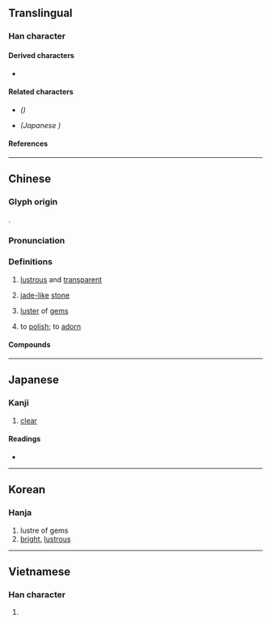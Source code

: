 {{also|莹}}
{{character info}}
{{character info|0xf9ae}}
==Translingual==
{{Han simplified forms|瑩|𭸼|莹|ex=y}}

===Han character===
{{Han char|rn=96|rad=玉|as=10|sn=15|four=99103|canj=FFBMI|ids=⿱𤇾玉}}

====Derived characters====
* {{l|mul|[[𠐓]], [[𡃅]], [[𪦯]], [[瀅]]([[滢]]), [[𨽓]], [[𤑚]], [[㼆]]([[𬎆]]), [[𥗏]], [[𬘌]], [[𨯗]]}}

====Related characters====
* {{l|mul|[[莹]]}} ''({{w|Simplified Chinese}})''
* {{l|mul|[[𭸼]]}} ''(Japanese {{w|extended shinjitai}})''

====References====
{{Han ref|kx=0739.080|dkj=21155|dj=1149.130|hdz=21132.150|uh=7469}}

----

==Chinese==
{{zh-forms|s=莹}}

===Glyph origin===
{{Han etym}}
{{Han compound|熒|玉|ls=psc|c1=p|c2=s|t2=jade|abb1=y}}.

===Pronunciation===
{{zh-pron
|m=yíng
|m-s=
|c=jing4
|c-t=
|g=
|h=pfs=
|j=
|mb=
|md=
|mn=qz,tw,xm,zz:êng
|mn-t=
|w=
|x=
|mc=y
|oc=y
|cat=n,v
}}

===Definitions===
{{zh-hanzi}}

# [[lustrous]] and [[transparent]]
# {{lb|zh|literary}} [[jade]][[-like]] [[stone]]
# {{lb|zh|literary}} [[luster]] of [[gem]]s
# {{lb|zh|literary}} to [[polish]]; to [[adorn]]

====Compounds====
{{zh-der|晶瑩|晶瑩剔透|澄瑩|瑩光|瑩嫇|瑩潤|瑩澤|瑩鎧|瑩鏡|瑩魄|白瑩瑩|藻瑩}}

----

==Japanese==

===Kanji===
{{ja-kanji|grade=|rs=玉10}}

# [[clear]]

====Readings====
* {{ja-readings|on=えい|kun=あきらか,みがく,しぼむ|nanori=あきら}}

----

==Korean==

===Hanja===
{{ko-hanja|영}}

# lustre of gems
# [[bright]], [[lustrous]]

----

==Vietnamese==

===Han character===
{{vi-readings|reading=oánh, oành|rs=玉10}}

# {{rfdef|vi|sort=玉10}}